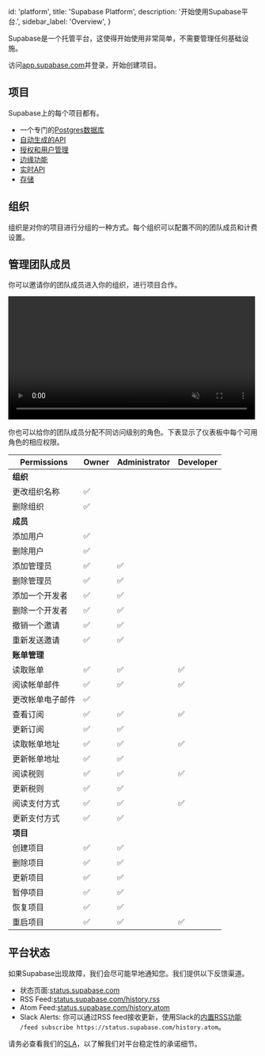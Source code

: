 
  id: 'platform',
  title: 'Supabase Platform',
  description: '开始使用Supabase平台.',
  sidebar_label: 'Overview',
}

Supabase是一个托管平台，这使得开始使用非常简单，不需要管理任何基础设施。

访问[app.supabase.com](https://app.supabase.com)并登录，开始创建项目。

## 项目

Supabase上的每个项目都有。

- 一个专门的[Postgres数据库](/docs/guides/database)
- [自动生成的API](/docs/guides/api)
- [授权和用户管理](/docs/guides/auth)
- [边缘功能](/docs/guides/functions)
- [实时API](/docs/guides/realtime)
- [存储](/docs/guides/storage)

## 组织

组织是对你的项目进行分组的一种方式。每个组织可以配置不同的团队成员和计费设置。

## 管理团队成员

你可以邀请你的团队成员进入你的组织，进行项目合作。

<video width="99%" muted playsInline controls="true">
  <source src="/docs/videos/invite-team.mp4" type="video/mp4" muted playsInline />
</video>

你也可以给你的团队成员分配不同访问级别的角色。下表显示了仪表板中每个可用角色的相应权限。

| Permissions              | Owner | Administrator | Developer |
| ------------------------ | ----- | ------------- | --------- |
| **组织**                  |
| 更改组织名称              | ✅    |               |           |
| 删除组织                  | ✅    |               |           |
| **成员**                  |
| 添加用户                  | ✅    |               |           |
| 删除用户                  | ✅    |               |           |
| 添加管理员                | ✅    | ✅            |           |
| 删除管理员                | ✅    | ✅            |           |
| 添加一个开发者            | ✅    | ✅            |           |
| 删除一个开发者            | ✅    | ✅            |           |
| 撤销一个邀请              | ✅    | ✅            |           |
| 重新发送邀请              | ✅    | ✅            |           |
| **账单管理**              |
| 读取账单                  | ✅    | ✅            | ✅        |
| 阅读帐单邮件              | ✅    | ✅            | ✅        |
| 更改帐单电子邮件          | ✅    |               |           |
| 查看订阅                  | ✅    | ✅            | ✅        |
| 更新订阅                  | ✅    | ✅            |           |
| 读取帐单地址              | ✅    | ✅            | ✅        |
| 更新帐单地址              | ✅    | ✅            |           |
| 阅读税则                  | ✅    | ✅            | ✅        |
| 更新税则                  | ✅    | ✅            |           |
| 阅读支付方式              | ✅    | ✅            | ✅        |
| 更新支付方式              | ✅    | ✅            |           |
| **项目**                 |
| 创建项目                 | ✅    | ✅            |           |
| 删除项目                 | ✅    | ✅            |           |
| 更新项目                 | ✅    | ✅            |           |
| 暂停项目                 | ✅    | ✅            |           |
| 恢复项目                 | ✅    | ✅            |           |
| 重启项目                 | ✅    | ✅            | ✅        |

## 平台状态

如果Supabase出现故障，我们会尽可能早地通知您。我们提供以下反馈渠道。

- 状态页面:[status.supabase.com](https://status.supabase.com/)
- RSS Feed:[status.supabase.com/history.rss](https://status.supabase.com/history.rss)
- Atom Feed:[status.supabase.com/history.atom](https://status.supabase.com/history.atom)
- Slack Alerts: 你可以通过RSS feed接收更新，使用Slack的[内置RSS功能](https://slack.com/help/articles/218688467-Add-RSS-feeds-to-Slack) <br />`/feed subscribe https://status.supabase.com/history.atom`。

请务必查看我们的[SLA](/docs/company/sla)，以了解我们对平台稳定性的承诺细节。


